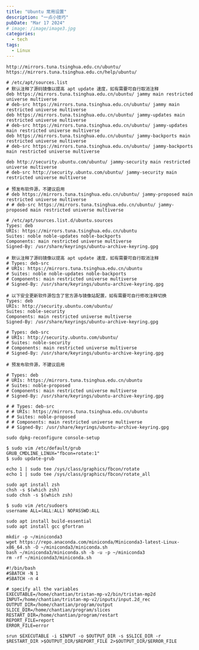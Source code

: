 ```yaml
---
title: "Ubuntu 常用设置"
description: "一点小技巧"
pubDate: "Mar 17 2024"
# image: /image/image3.jpg
categories:
  - tech
tags:
  - Linux
---
```


```shell
http://mirrors.tuna.tsinghua.edu.cn/ubuntu/
https://mirrors.tuna.tsinghua.edu.cn/help/ubuntu/
```


```/etc/apt/sources.list
# /etc/apt/sources.list
# 默认注释了源码镜像以提高 apt update 速度，如有需要可自行取消注释
deb https://mirrors.tuna.tsinghua.edu.cn/ubuntu/ jammy main restricted universe multiverse
# deb-src https://mirrors.tuna.tsinghua.edu.cn/ubuntu/ jammy main restricted universe multiverse
deb https://mirrors.tuna.tsinghua.edu.cn/ubuntu/ jammy-updates main restricted universe multiverse
# deb-src https://mirrors.tuna.tsinghua.edu.cn/ubuntu/ jammy-updates main restricted universe multiverse
deb https://mirrors.tuna.tsinghua.edu.cn/ubuntu/ jammy-backports main restricted universe multiverse
# deb-src https://mirrors.tuna.tsinghua.edu.cn/ubuntu/ jammy-backports main restricted universe multiverse

deb http://security.ubuntu.com/ubuntu/ jammy-security main restricted universe multiverse
# deb-src http://security.ubuntu.com/ubuntu/ jammy-security main restricted universe multiverse

# 预发布软件源，不建议启用
# deb https://mirrors.tuna.tsinghua.edu.cn/ubuntu/ jammy-proposed main restricted universe multiverse
# # deb-src https://mirrors.tuna.tsinghua.edu.cn/ubuntu/ jammy-proposed main restricted universe multiverse
```

```/etc/apt/sources.list.d/ubuntu.sources
# /etc/apt/sources.list.d/ubuntu.sources
Types: deb
URIs: https://mirrors.tuna.tsinghua.edu.cn/ubuntu
Suites: noble noble-updates noble-backports
Components: main restricted universe multiverse
Signed-By: /usr/share/keyrings/ubuntu-archive-keyring.gpg

# 默认注释了源码镜像以提高 apt update 速度，如有需要可自行取消注释
# Types: deb-src
# URIs: https://mirrors.tuna.tsinghua.edu.cn/ubuntu
# Suites: noble noble-updates noble-backports
# Components: main restricted universe multiverse
# Signed-By: /usr/share/keyrings/ubuntu-archive-keyring.gpg

# 以下安全更新软件源包含了官方源与镜像站配置，如有需要可自行修改注释切换
Types: deb
URIs: http://security.ubuntu.com/ubuntu/
Suites: noble-security
Components: main restricted universe multiverse
Signed-By: /usr/share/keyrings/ubuntu-archive-keyring.gpg

# Types: deb-src
# URIs: http://security.ubuntu.com/ubuntu/
# Suites: noble-security
# Components: main restricted universe multiverse
# Signed-By: /usr/share/keyrings/ubuntu-archive-keyring.gpg

# 预发布软件源，不建议启用

# Types: deb
# URIs: https://mirrors.tuna.tsinghua.edu.cn/ubuntu
# Suites: noble-proposed
# Components: main restricted universe multiverse
# Signed-By: /usr/share/keyrings/ubuntu-archive-keyring.gpg

# # Types: deb-src
# # URIs: https://mirrors.tuna.tsinghua.edu.cn/ubuntu
# # Suites: noble-proposed
# # Components: main restricted universe multiverse
# # Signed-By: /usr/share/keyrings/ubuntu-archive-keyring.gpg
```

```shell
sudo dpkg-reconfigure console-setup
```

```shell
$ sudo vim /etc/default/grub
GRUB_CMDLINE_LINUX="fbcon=rotate:1"
$ sudo update-grub
```

```shell
echo 1 | sudo tee /sys/class/graphics/fbcon/rotate
echo 1 | sudo tee /sys/class/graphics/fbcon/rotate_all
```

```shell
sudo apt install zsh
chsh -s $(which zsh)
sudo chsh -s $(which zsh)
```

```shell
$ sudo vim /etc/sudoers
username ALL=(ALL:ALL) NOPASSWD:ALL
```

```shell
sudo apt install build-essential
sudo apt install gcc gfortran
```

```shell
mkdir -p ~/miniconda3
wget https://repo.anaconda.com/miniconda/Miniconda3-latest-Linux-x86_64.sh -O ~/miniconda3/miniconda.sh
bash ~/miniconda3/miniconda.sh -b -u -p ~/miniconda3
rm -rf ~/miniconda3/miniconda.sh
```

```shell
#!/bin/bash
#SBATCH -N 1
#SBATCH -n 4

# specify all the variables
EXECUTABLE=/home/chantian/tristan-mp-v2/bin/tristan-mp2d
INPUT=/home/chantian/tristan-mp-v2/inputs/input.2d_rec
OUTPUT_DIR=/home/chantian/program/output
SLICE_DIR=/home/chantian/program/slices
RESTART_DIR=/home/chantian/program/restart
REPORT_FILE=report
ERROR_FILE=error

srun $EXECUTABLE -i $INPUT -o $OUTPUT_DIR -s $SLICE_DIR -r $RESTART_DIR >$OUTPUT_DIR/$REPORT_FILE 2>$OUTPUT_DIR/$ERROR_FILE
```
